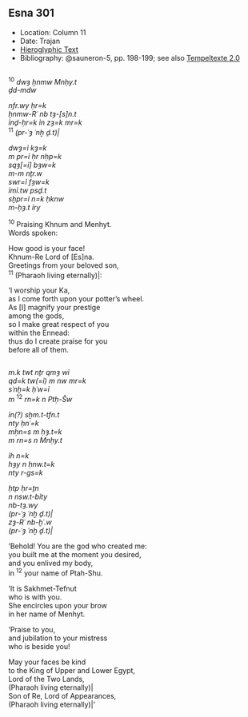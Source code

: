 ## Esna 301 {-}  
  
<style>  
  
  .col2 {  
    columns: 2 320px;         /* number of columns and width in pixels*/  
    -webkit-columns: 2 320px; /* chrome, safari */  
    -moz-columns: 2 320px;    /* firefox */  
    -webkit-column-break-inside: avoid;  
    -page-break-inside: avoid;  
    -break-inside: avoid;  
  }  
  
</style>  

- Location: Column 11
- Date: Trajan 
- [Hieroglyphic Text](https://www.ifao.egnet.net/uploads/publications/enligne/Temples-Esna003.pdf#page=262){target="_blank"}
- Bibliography: @sauneron-5, pp. 198-199; see also [Tempeltexte 2.0](http://www.tempeltexte.uni-tuebingen.de/portal/#/text-detail/1155){target="_blank"}


<div class="col2">  

^10^ *dwȝ ẖnmw Mnḥy.t  *  
*ḏd-mdw  *  
  
*nfr.wy ḥr=k  *  
*ẖnmw-Rʿ nb tȝ-[s]n.t  *  
*ỉnḏ-ḥr=k ỉn zȝ=k mr=k  *  
^11^ *(pr-ʿȝ ʿnḫ ḏ.t)|  *  
    
*dwȝ=ỉ kȝ=k  *  
*m pr=ỉ ḥr nḥp=k  *  
*sqȝ[=ỉ] bȝw=k  *  
*m-m nṯr.w  *  
*swr=ỉ fȝw=k  *  
*ỉmỉ.tw psḏ.t  *  
*sḫpr=ỉ n=k ḥknw  *  
*m-ḥȝ.t ỉry  *  
  
^10^ Praising Khnum and Menhyt.  
Words spoken:  
  
How good is your face!  
Khnum-Re Lord of [Es]na.  
Greetings from your beloved son,  
^11^ (Pharaoh living eternally)|:  
  
'I worship your Ka,  
as I come forth upon your potter's wheel.  
As [I] magnify your prestige  
among the gods,  
so I make great respect of you  
within the Ennead:  
thus do I create praise for you  
before all of them.

</div>

<div class="col2">

*m.k twt nṯr qmȝ wỉ  *  
*qd=k tw(=ỉ) m nw mr=k  *  
*sʿnḫ=k ḥʿw=ỉ  *  
*m* ^12^ *rn=k n Ptḥ-Šw  *  
    
*ỉn(?) sḫm.t-tfn.t   *  
*nty ḥnʿ=k  *  
*mḥn=s m ḥȝ.t=k  *  
*m rn=s n Mnḥy.t  *  
     
*ỉh n=k  *  
*hȝy n ḥnw.t=k  *  
*nty r-gs=k  *  
  
*ḥtp ḥr=ṯn  *  
*n nsw.t-bỉty  *  
*nb-tȝ.wy  *  
*(pr-ʿȝ ʿnḫ ḏ.t)|  *  
*zȝ-Rʿ nb-ḫʿ.w  *  
*(pr-ʿȝ ʿnḫ ḏ.t)|  *  
  
'Behold! You are the god who created me:    
you built me at the moment you desired,  
and you enlived my body,    
in ^12^ your name of Ptah-Shu.  
  
'It is Sakhmet-Tefnut  
who is with you.  
She encircles upon your brow  
in her name of Menhyt.  
  
'Praise to you,  
and jubilation to your mistress  
who is beside you!  
  
May your faces be kind  
to the King of Upper and Lower Egypt,  
Lord of the Two Lands,  
(Pharaoh living eternally)|  
Son of Re, Lord of Appearances,  
(Pharaoh living eternally)|'

</div>

